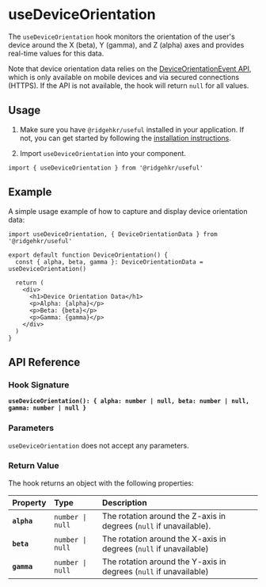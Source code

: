 # useDeviceOrientation

The `useDeviceOrientation` hook monitors the orientation of the user's device around the X (beta), Y (gamma), and Z (alpha) axes and provides real-time values for this data.

Note that device orientation data relies on the [DeviceOrientationEvent API](https://developer.mozilla.org/en-US/docs/Web/API/DeviceOrientationEvent), which is only available on mobile devices and via secured connections (HTTPS). If the API is not available, the hook will return `null` for all values.

## Usage

1. Make sure you have `@ridgehkr/useful` installed in your application. If not, you can get started by following the [installation instructions](/#getting-started).

2. Import `useDeviceOrientation` into your component.

```tsx
import { useDeviceOrientation } from '@ridgehkr/useful'
```

## Example

A simple usage example of how to capture and display device orientation data:

```tsx /useDeviceOrientation/ filename="DeviceOrientation.tsx"
import useDeviceOrientation, { DeviceOrientationData } from '@ridgehkr/useful'

export default function DeviceOrientation() {
  const { alpha, beta, gamma }: DeviceOrientationData = useDeviceOrientation()

  return (
    <div>
      <h1>Device Orientation Data</h1>
      <p>Alpha: {alpha}</p>
      <p>Beta: {beta}</p>
      <p>Gamma: {gamma}</p>
    </div>
  )
}
```

## API Reference

### Hook Signature

**`useDeviceOrientation(): { alpha: number | null, beta: number | null, gamma: number | null }`**

### Parameters

`useDeviceOrientation` does not accept any parameters.

### Return Value

The hook returns an object with the following properties:

| Property    | Type             | Description                                                        |
| :---------- | :--------------- | :----------------------------------------------------------------- |
| **`alpha`** | `number \| null` | The rotation around the Z-axis in degrees (`null` if unavailable). |
| **`beta`**  | `number \| null` | The rotation around the X-axis in degrees (`null` if unavailable)  |
| **`gamma`** | `number \| null` | The rotation around the Y-axis in degrees (`null` if unavailable)  |
